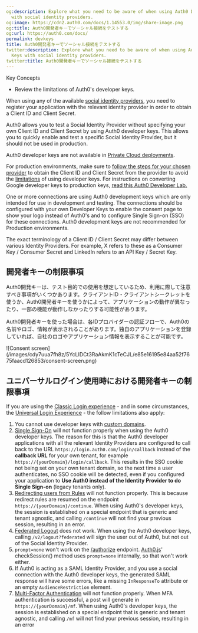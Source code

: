 ```yaml
---
og:description: Explore what you need to be aware of when using Auth0 Developer Keys
  with social identity providers.
og:image: https://cdn2.auth0.com/docs/1.14553.0/img/share-image.png
og:title: Auth0開発者キーでソーシャル接続をテストする
og:url: https://auth0.com/docs/
permalink: devkeys
title: Auth0開発者キーでソーシャル接続をテストする
twitter:description: Explore what you need to be aware of when using Auth0 Developer
  Keys with social identity providers.
twitter:title: Auth0開発者キーでソーシャル接続をテストする
---
```


<Card title="Overview">

Key Concepts

* Review the limitations of Auth0's developer keys.

</Card>

When using any of the available [social identity providers](/docs/authenticate/identity-providers/social-identity-providers), you need to register your application with the relevant <Tooltip tip="Identity Provider (IdP): Service that stores and manages digital identities." cta="View Glossary" href="/docs/glossary?term=identity+provider">identity provider</Tooltip> in order to obtain a <Tooltip tip="Identity Provider (IdP): Service that stores and manages digital identities." cta="View Glossary" href="/docs/glossary?term=Client+ID">Client ID</Tooltip> and <Tooltip tip="Client ID: Identification value given to your registered resource from Auth0." cta="View Glossary" href="/docs/glossary?term=Client+Secret">Client Secret</Tooltip>.

<Warning>

Auth0 allows you to test a Social Identity Provider without specifying your own Client ID and Client Secret by using Auth0 developer keys. This allows you to quickly enable and test a specific Social Identity Provider, but it should not be used in production.

</Warning>

Auth0 developer keys are not available in [Private Cloud deployments](/docs/deploy-monitor).

For production environments, make sure to [follow the steps for your chosen provider](/docs/authenticate/identity-providers) to obtain the Client ID and Client Secret from the provider to avoid the [limitations](#limitations-of-developer-keys) of using developer keys. For instructions on converting Google developer keys to production keys, [read this Auth0 Developer Lab.](https://developer.auth0.com/resources/labs/authentication/google-social-connection-to-login#set-up-google-production-keys)

<Card title="Custom developer keys">

One or more connections are using Auth0 development keys which are only intended for use in development and testing. The connections should be configured with your own Developer Keys to enable the consent page to show your logo instead of Auth0's and to configure Single Sign-on (SSO) for these connections. Auth0 development keys are not recommended for Production environments.

</Card><Card title="Client ID and Client Secret">

The exact terminology of a Client ID / Client Secret may differ between various Identity Providers. For example, X refers to these as a Consumer Key / Consumer Secret and LinkedIn refers to an API Key / Secret Key.

</Card>

## 開発者キーの制限事項

Auth0開発キーは、テスト目的での使用を想定しているため、利用に際して注意すべき事項がいくつかあります。クライアントID・クライアントシークレットを使うか、Auth0開発者キーを使うかによって、アプリケーションの動作が異なったり、一部の機能が動作しなかったりする可能性があります。

Auth0開発者キーを使った場合は、各IDプロバイダーの認証フローで、Auth0の名前やロゴ、情報が表示されることがあります。独自のアプリケーションを登録していれば、自社のロゴやアプリケーション情報を表示することが可能です。

<Frame>![Consent screen](/images/cdy7uua7fh8z/5YcLIDCt3RaAkmK1cTeCJL/e85e16195e84aa52f7675faacd126853/consent-screen.png)</Frame>

## ユニバーサルログイン使用時における開発者キーの制限事項

If you are using the [Classic Login experience](/docs/authenticate/login/auth0-universal-login/universal-login-vs-classic-login/classic-experience) - and in some circumstances, the [Universal Login Experience](/docs/authenticate/login/auth0-universal-login/universal-login-vs-classic-login/universal-experience) - the follow limitations also apply:

1. You cannot use developer keys with [custom domains](/docs/customize/custom-domains).
2. [Single Sign-On](/docs/authenticate/single-sign-on) will not function properly when using the Auth0 developer keys. The reason for this is that the Auth0 developer applications with all the relevant Identity Providers are configured to call back to the URL `https://login.auth0.com/login/callback` instead of the **callback URL** for your own tenant, for example `https://{yourDomain}/login/callback`.
   This results in the SSO cookie not being set on your own tenant domain, so the next time a user authenticates, no SSO cookie will be detected, even if you configured your application to **Use Auth0 instead of the Identity Provider to do Single Sign-on** (legacy tenants only).
3. [Redirecting users from Rules](/docs/customize/rules/redirect-users) will not function properly. This is because redirect rules are resumed on the endpoint `https://{yourDomain}/continue`. When using Auth0's developer keys, the session is established on a special endpoint that is generic and tenant agnostic, and calling `/continue` will not find your previous session, resulting in an error.
4. [Federated Logout](/docs/authenticate/login/logout) does not work. When using the Auth0 developer keys, calling `/v2/logout?federated` will sign the user out of Auth0, but not out of the Social Identity Provider.
5. `prompt=none` won't work on the [/authorize](https://auth0.com/docs/api/authentication/reference#social) endpoint. [Auth0.js](/docs/libraries/auth0js)' checkSession() method uses `prompt=none` internally, so that won't work either.
6. If Auth0 is acting as a SAML Identity Provider, and you use a social connection with the Auth0 developer keys, the generated SAML response will have some errors, like a missing `InResponseTo` attribute or an empty `AudienceRestriction` element.
7. [Multi-Factor Authentication](/docs/secure/multi-factor-authentication) will not function properly. When MFA authentication is successful, a post will generate in `https://{yourDomain}/mf`. When using Auth0's developer keys, the session is established on a special endpoint that is generic and tenant agnostic, and calling `/mf` will not find your previous session, resulting in an error